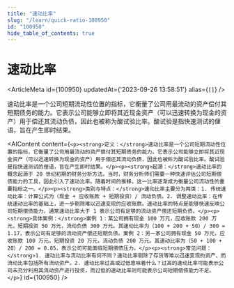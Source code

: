 ```yaml
---
title: "速动比率"
slug: "/learn/quick-ratio-100950"
id: "100950"
hide_table_of_contents: true
---
```



# 速动比率

<ArticleMeta id={100950} updatedAt={'2023-09-26 13:58:51'} alias={`[]`} />
<div className='border-solid border-b border-t-0 my-4 border-[var(--ifm-color-gray-300)]' />

速动比率是一个公司短期流动性位置的指标，它衡量了公司用最流动的资产偿付其短期债务的能力。它表示公司能够立即将其近现金资产（可以迅速转换为现金的资产）用于偿还其流动负债，因此也被称为酸试验比率。酸试验是指快速测试的俚语，旨在产生即时结果。

<AIContent content={`<p><strong>定义：</strong>速动比率是一个公司短期流动性位置的指标，它衡量了公司用最流动的资产偿付其短期债务的能力。它表示公司能够立即将其近现金资产（可以迅速转换为现金的资产）用于偿还其流动负债，因此也被称为酸试验比率。酸试验是指快速测试的俚语，旨在产生即时结果。</p><p><strong>起源：</strong>速动比率的概念起源于 20 世纪初期的财务分析方法。当时，财务分析师们需要一种快速评估公司短期偿债能力的工具，因此引入了速动比率。随着时间的推移，这一比率逐渐成为衡量公司流动性的重要指标之一。</p><p><strong>类别与特点：</strong>速动比率主要分为两类：1. 传统速动比率：计算公式为（现金 + 应收账款 + 短期投资）/ 流动负债。2. 调整速动比率：在传统速动比率的基础上，进一步剔除难以迅速变现的应收账款。速动比率的特点是能够快速反映公司短期偿债能力，通常速动比率大于 1 表示公司有足够的流动资产偿还短期负债。</p><p><strong>具体案例：</strong>案例 1：某公司拥有现金 100 万元，应收账款 200 万元，短期投资 50 万元，流动负债 300 万元。其速动比率为（100 + 200 + 50）/ 300 = 1.17，表示公司有足够的流动资产偿还短期负债。案例 2：另一家公司拥有现金 50 万元，应收账款 100 万元，短期投资 20 万元，流动负债 200 万元。其速动比率为（50 + 100 + 20）/ 200 = 0.85，表示公司可能面临短期偿债压力。</p><p><strong>常见问题：</strong>1. 速动比率与流动比率有何不同？速动比率剔除了存货等难以迅速变现的资产，而流动比率包括所有流动资产。2. 速动比率过高或过低意味着什么？过高的速动比率可能表示公司未充分利用其流动资产进行投资，而过低的速动比率则可能表示公司短期偿债能力不足。</p>`} id={100950} />
